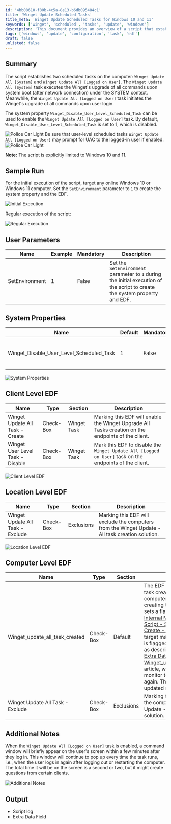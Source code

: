 ```yaml
---
id: '4bb08610-f80b-4c5a-8e13-b6db095484c1'
title: 'Winget Update Scheduled Tasks'
title_meta: 'Winget Update Scheduled Tasks for Windows 10 and 11'
keywords: ['winget', 'scheduled', 'tasks', 'update', 'windows']
description: 'This document provides an overview of a script that establishes scheduled tasks for Winget updates on Windows 10 and 11. It details the parameters, system properties, and the behavior of user-level scheduled tasks, including how to enable and configure them.'
tags: ['windows', 'update', 'configuration', 'task', 'edf']
draft: false
unlisted: false
---
```

## Summary

The script establishes two scheduled tasks on the computer: `Winget Update All [System]` and `Winget Update All [Logged on User]`. The `Winget Update All [System]` task executes the Winget's upgrade of all commands upon system boot (after network connection) under the SYSTEM context. Meanwhile, the `Winget Update All [Logged on User]` task initiates the Winget's upgrade of all commands upon user login.

The system property `Winget_Disable_User_Level_Scheduled_Task` can be used to enable the `Winget Update All [Logged on User]` task. By default, `Winget_Disable_User_Level_Scheduled_Task` is set to 1, which is disabled.

![Police Car Light](https://c.tenor.com/8vSJsVW-1pQAAAAj/police-car-light-joypixels.gif) Be sure that user-level scheduled tasks `Winget Update All [Logged on User]` may prompt for UAC to the logged-in user if enabled. ![Police Car Light](https://c.tenor.com/8vSJsVW-1pQAAAAj/police-car-light-joypixels.gif)

**Note:** The script is explicitly limited to Windows 10 and 11.

## Sample Run

For the initial execution of the script, target any online Windows 10 or Windows 11 computer. Set the `SetEnvironment` parameter to `1` to create the system property and the EDF.

![Initial Execution](../../../static/img/Scheduled-Task---Create---Winget-Update-All-Autofix/image_1.png)

Regular execution of the script:

![Regular Execution](../../../static/img/Scheduled-Task---Create---Winget-Update-All-Autofix/image_2.png)

## User Parameters

| Name                | Example | Mandatory | Description                                                                                     |
|---------------------|---------|-----------|-------------------------------------------------------------------------------------------------|
| SetEnvironment       | 1       | False     | Set the `SetEnvironment` parameter to `1` during the initial execution of the script to create the system property and EDF. |

## System Properties

| Name                                          | Default | Mandatory | Description                                                                                                           |
|-----------------------------------------------|---------|-----------|-----------------------------------------------------------------------------------------------------------------------|
| Winget_Disable_User_Level_Scheduled_Task     | 1       | False     | Set the `Winget_Disable_User_Level_Scheduled_Task` System Property to `0` to enable the `Winget Update All [Logged on User]` task on the endpoints. |

![System Properties](../../../static/img/Scheduled-Task---Create---Winget-Update-All-Autofix/image_3.png)

## Client Level EDF

| Name                               | Type      | Section     | Description                                                                                          |
|------------------------------------|-----------|-------------|------------------------------------------------------------------------------------------------------|
| Winget Update All Task - Create    | Check-Box | Winget Task | Marking this EDF will enable the Winget Upgrade All Tasks creation on the endpoints of the client.   |
| Winget User Level Task - Disable    | Check-Box | Winget Task | Mark this EDF to disable the `Winget Update All [Logged on User]` task on the endpoints of the client. |

![Client Level EDF](../../../static/img/Scheduled-Task---Create---Winget-Update-All-Autofix/image_4.png)

## Location Level EDF

| Name                               | Type      | Section     | Description                                                                                          |
|------------------------------------|-----------|-------------|------------------------------------------------------------------------------------------------------|
| Winget Update All Task - Exclude    | Check-Box | Exclusions  | Marking this EDF will exclude the computers from the Winget Update - All task creation solution.     |

![Location Level EDF](../../../static/img/Scheduled-Task---Create---Winget-Update-All-Autofix/image_5.png)

## Computer Level EDF

| Name                               | Type      | Section     | Description                                                                                          |
|------------------------------------|-----------|-------------|------------------------------------------------------------------------------------------------------|
| Winget_update_all_task_created     | Check-Box | Default     | The EDF tracks the success of task creation on each computer. After successfully creating the tasks, the script sets a flag in this EDF. The [Internal Monitor - Execute Script - Scheduled Task - Create - Winget Update](https://proval.itglue.com/DOC-5078775-14825214) will not target machines where this EDF is flagged. Resetting this EDF, as described in the [Reset - Extra Data Field - Winget_update_all_task_created](https://proval.itglue.com/DOC-5078775-14825940) article, will prompt the internal monitor to execute the script again. This EDF should not be updated manually. |
| Winget Update All Task - Exclude    | Check-Box | Exclusions  | Marking this EDF will exclude the computer from the Winget Update - All task creation solution.     |

## Additional Notes

When the `Winget Update All [Logged on User]` task is enabled, a command window will briefly appear on the user's screen within a few minutes after they log in. This window will continue to pop up every time the task runs, i.e., when the user logs in again after logging out or restarting the computer. The total time it will be on the screen is a second or two, but it might create questions from certain clients.

![Additional Notes](../../../static/img/Scheduled-Task---Create---Winget-Update-All-Autofix/image_6.png)

## Output

- Script log
- Extra Data Field












